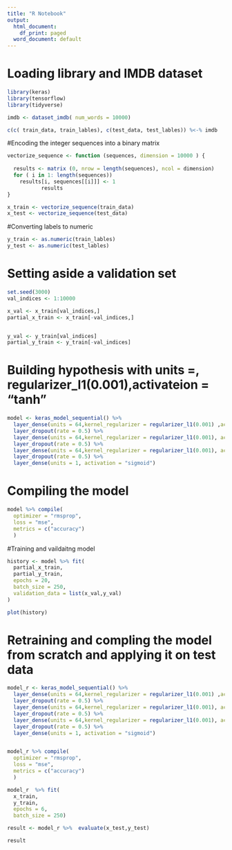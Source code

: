 ---
title: "R Notebook"
output:
  html_document:
    df_print: paged
  word_document: default
---



# Loading library and IMDB dataset
```{r}
library(keras)
library(tensorflow)
library(tidyverse)

imdb <- dataset_imdb( num_words = 10000)

c(c( train_data, train_lables), c(test_data, test_lables)) %<-% imdb


```

#Encoding the integer sequences into a binary matrix 
```{r}

vectorize_sequence <- function (sequences, dimension = 10000 ) {
  
  results <- matrix (0, nrow = length(sequences), ncol = dimension)
  for ( i in 1: length(sequences))
    results[i, sequences[[i]]] <- 1
           results
}

x_train <- vectorize_sequence(train_data)
x_test <- vectorize_sequence(test_data)
```

#Converting labels to numeric
```{r}
y_train <- as.numeric(train_lables)
y_test <- as.numeric(test_lables)
```

# Setting aside a validation set
```{r}

set.seed(3000)
val_indices <- 1:10000

x_val <- x_train[val_indices,]
partial_x_train <- x_train[-val_indices,]


y_val <- y_train[val_indices]
partial_y_train <- y_train[-val_indices]

```

# Building hypothesis with units =, regularizer_l1(0.001),activateion = "tanh"
```{r}
model <- keras_model_sequential() %>%
  layer_dense(units = 64,kernel_regularizer = regularizer_l1(0.001) ,activation = "tanh", input_shape = c(10000)) %>%
  layer_dropout(rate = 0.5) %>%
  layer_dense(units = 64,kernel_regularizer = regularizer_l1(0.001), activation = "tanh" ) %>% 
  layer_dropout(rate = 0.5) %>%
  layer_dense(units = 64,kernel_regularizer = regularizer_l1(0.001), activation = "tanh" ) %>%
  layer_dropout(rate = 0.5) %>%
  layer_dense(units = 1, activation = "sigmoid")

```

# Compiling the model
```{r}
model %>% compile(
  optimizer = "rmsprop",
  loss = "mse",
  metrics = c("accuracy")
  )
```

#Training and vaildaitng model
```{r}
history <- model %>% fit(
  partial_x_train,
  partial_y_train,
  epochs = 20,
  batch_size = 250,
  validation_data = list(x_val,y_val)
)

plot(history)
```

# Retraining  and compling the model from scratch and applying it on test data 

```{r}
model_r <- keras_model_sequential() %>%
  layer_dense(units = 64,kernel_regularizer = regularizer_l1(0.001) ,activation = "tanh", input_shape = c(10000)) %>%
  layer_dropout(rate = 0.5) %>%
  layer_dense(units = 64,kernel_regularizer = regularizer_l1(0.001), activation = "tanh" ) %>% 
  layer_dropout(rate = 0.5) %>%
  layer_dense(units = 64,kernel_regularizer = regularizer_l1(0.001), activation = "tanh" ) %>%
  layer_dropout(rate = 0.5) %>%
  layer_dense(units = 1, activation = "sigmoid")


model_r %>% compile(
  optimizer = "rmsprop",
  loss = "mse",
  metrics = c("accuracy")
  )

model_r  %>% fit(
  x_train,
  y_train,
  epochs = 6,
  batch_size = 250)

result <- model_r %>%  evaluate(x_test,y_test)

result

```